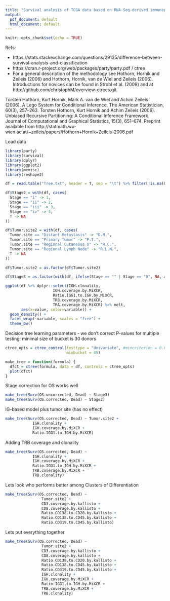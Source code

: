 ```yaml
---
title: "Survival analysis of TCGA data based on RNA-Seq-derived immunophenotype"
output:
  pdf_document: default
  html_document: default
---
```


```r
knitr::opts_chunk$set(echo = TRUE)
```

Refs:

- https://stats.stackexchange.com/questions/29135/difference-between-survival-analysis-and-classification
- https://cran.r-project.org/web/packages/party/party.pdf / ctree
- For a general description of the methodology see Hothorn, Hornik and Zeileis (2006) and Hothorn, Hornik, van de Wiel and Zeileis (2006). Introductions for novices can be found in Strobl et al. (2009) and at http://github.com/christophM/overview-ctrees.git. 

Torsten Hothorn, Kurt Hornik, Mark A. van de Wiel and Achim Zeileis (2006). A Lego System for Conditional Inference. The American Statistician, 60(3), 257–263.
Torsten Hothorn, Kurt Hornik and Achim Zeileis (2006). Unbiased Recursive Partitioning: A Conditional Inference Framework. Journal of Computational and Graphical Statistics, 15(3), 651–674. Preprint available from http://statmath.wu-wien.ac.at/~zeileis/papers/Hothorn+Hornik+Zeileis-2006.pdf

Load data

```r
library(party)
library(survival)
library(dplyr)
library(ggplot2)
library(memisc)
library(reshape2)

df = read.table("Tree.txt", header = T, sep = "\t") %>% filter(!is.na(OS.uncorrected))

df$Stage2 = with(df, cases(
  Stage == "i" -> 1,
  Stage == "ii" -> 2,
  Stage == "iii" -> 3,
  Stage == "iv" -> 4,
  T -> NA
))

df$Tumor.site2 = with(df, cases(
  Tumor.site == "Distant Metastasis" -> "D.M.",
  Tumor.site == "Primary Tumor" -> "P.T.",
  Tumor.site == "Regional Cutaneous o" -> "R.C.",
  Tumor.site == "Regional Lymph Node" -> "R.L.N.",
  T -> NA
))

df$Tumor.site2 = as.factor(df$Tumor.site2)

df$Stage3 = as.factor(with(df, ifelse(Stage == "" | Stage == "0", NA, as.character(Stage))))
```

```r
ggplot(df %>% dplyr::select(IGH.clonality, 
                     IGH.coverage.by.MiXCR,
                     Ratio.IGG1.to.IGH.by.MiXCR,
                     TRB.coverage.by.MiXCR,
                     TRA.coverage.by.MiXCR) %>% melt,
       aes(x=value, color=variable)) +
  geom_density() +
  facet_wrap(~variable, scales = "free") +
  theme_bw()
```

Decision tree learning parameters - we don't correct P-values for multiple testing; minimal size of bucket is 30 donors

```r
ctree_opts = ctree_control(testtype = "Univariate", #mincriterion = 0.8, #
                           minbucket = 45)

make_tree = function(formula) {
  dfct = ctree(formula, data = df, controls = ctree_opts)
  plot(dfct)
}
```

Stage correction for OS works well

```r
make_tree(Surv(OS.uncorrected, Dead) ~ Stage3)
make_tree(Surv(OS.corrected, Dead) ~ Stage3)
```

IG-based model plus tumor site (has no effect)

```r
make_tree(Surv(OS.corrected, Dead) ~ Tumor.site2 + 
            IGH.clonality + 
            IGH.coverage.by.MiXCR + 
            Ratio.IGG1.to.IGH.by.MiXCR)
```

Adding TRB coverage and clonality

```r
make_tree(Surv(OS.corrected, Dead) ~ 
            IGH.clonality + 
            IGH.coverage.by.MiXCR + 
            Ratio.IGG1.to.IGH.by.MiXCR +
            TRB.coverage.by.MiXCR +
            TRB.clonality)
```

Lets look who performs better among Clusters of Differentiation

```r
make_tree(Surv(OS.corrected, Dead) ~  
                Tumor.site2 + 
                CD3.coverage.by.kallisto + 
                CD8.coverage.by.kallisto +
                Ratio.CD138.to.CD20.by.kallisto +
                Ratio.CD138.to.CD45.by.kallisto +
                Ratio.CD319.to.CD45.by.kallisto)
```

Lets put everything together

```r
make_tree(Surv(OS.corrected, Dead) ~ 
                Tumor.site2 + 
                CD3.coverage.by.kallisto + 
                CD8.coverage.by.kallisto +
                Ratio.CD138.to.CD20.by.kallisto +
                Ratio.CD138.to.CD45.by.kallisto +
                Ratio.CD319.to.CD45.by.kallisto +
                IGH.clonality + 
                IGH.coverage.by.MiXCR + 
                Ratio.IGG1.to.IGH.by.MiXCR +
                TRB.coverage.by.MiXCR +
                TRB.clonality)
```